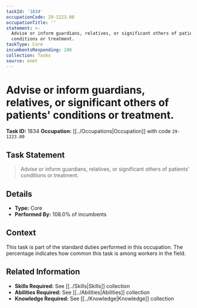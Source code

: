 ```yaml
---
taskId: '1834'
occupationCode: 29-1223.00
occupationTitle: ''
statement: >-
  Advise or inform guardians, relatives, or significant others of patients'
  conditions or treatment.
taskType: Core
incumbentsResponding: 108
collection: Tasks
source: onet
---
```

# Advise or inform guardians, relatives, or significant others of patients' conditions or treatment.

**Task ID:** 1834
**Occupation:** [[../Occupations|Occupation]] with code `29-1223.00`

## Task Statement

> Advise or inform guardians, relatives, or significant others of patients' conditions or treatment.

## Details

- **Type:** Core
- **Performed By:** 108.0% of incumbents

## Context

This task is part of the standard duties performed in this occupation. The percentage indicates how common this task is among workers in the field.

## Related Information

- **Skills Required:** See [[../Skills|Skills]] collection
- **Abilities Required:** See [[../Abilities|Abilities]] collection
- **Knowledge Required:** See [[../Knowledge|Knowledge]] collection
